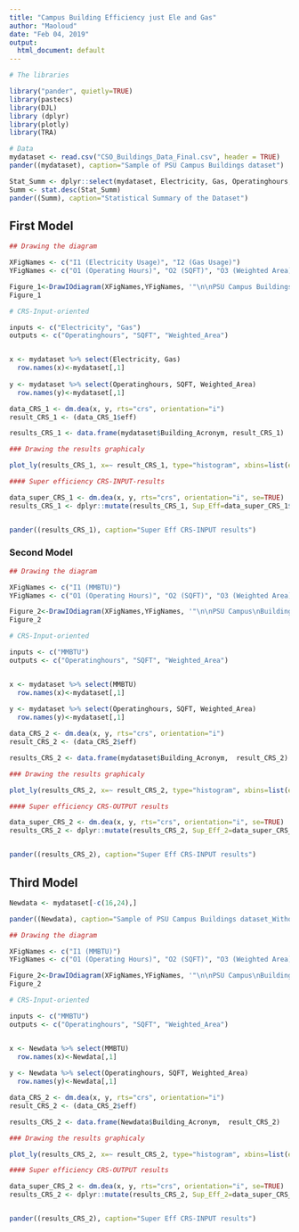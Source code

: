 ```yaml
---
title: "Campus Building Efficiency just Ele and Gas"
author: "Maoloud"
date: "Feb 04, 2019"
output:
  html_document: default
---
```



```r
# The libraries

library("pander", quietly=TRUE)
library(pastecs)
library(DJL)
library (dplyr)
library(plotly)
library(TRA)
```

```r
# Data
mydataset <- read.csv("CSO_Buildings_Data_Final.csv", header = TRUE)
pander((mydataset), caption="Sample of PSU Campus Buildings dataset")
```

```r
Stat_Summ <- dplyr::select(mydataset, Electricity, Gas, Operatinghours, SQFT, Weighted_Area)
Summ <- stat.desc(Stat_Summ)
pander((Summ), caption="Statistical Summary of the Dataset")
```

## First Model

```r
## Drawing the diagram

XFigNames <- c("I1 (Electricity Usage)", "I2 (Gas Usage)")  
YFigNames <- c("O1 (Operating Hours)", "O2 (SQFT)", "O3 (Weighted Area)")

Figure_1<-DrawIOdiagram(XFigNames,YFigNames, '"\n\nPSU Campus Buildings Efficiency Model\n\n "' )
Figure_1
```

```r
# CRS-Input-oriented

inputs <- c("Electricity", "Gas")
outputs <- c("Operatinghours", "SQFT", "Weighted_Area")


x <- mydataset %>% select(Electricity, Gas)
  row.names(x)<-mydataset[,1]
  
y <- mydataset %>% select(Operatinghours, SQFT, Weighted_Area)
  row.names(y)<-mydataset[,1] 

data_CRS_1 <- dm.dea(x, y, rts="crs", orientation="i")
result_CRS_1 <- (data_CRS_1$eff)

results_CRS_1 <- data.frame(mydataset$Building_Acronym, result_CRS_1)

```

```r
### Drawing the results graphicaly

plot_ly(results_CRS_1, x=~ result_CRS_1, type="histogram", xbins=list(end=1.01,size=.09,start=0), nbinsx=15)
```

```r
#### Super efficiency CRS-INPUT-results 

data_super_CRS_1 <- dm.dea(x, y, rts="crs", orientation="i", se=TRUE)
results_CRS_1 <- dplyr::mutate(results_CRS_1, Sup_Eff=data_super_CRS_1$eff)


pander((results_CRS_1), caption="Super Eff CRS-INPUT results") 
```


### Second Model

```r
## Drawing the diagram

XFigNames <- c("I1 (MMBTU)")  
YFigNames <- c("O1 (Operating Hours)", "O2 (SQFT)", "O3 (Weighted Area)")

Figure_2<-DrawIOdiagram(XFigNames,YFigNames, '"\n\nPSU Campus\nBuildings Efficiency\n Model\n\n "' )
Figure_2
```

```r
# CRS-Input-oriented

inputs <- c("MMBTU")
outputs <- c("Operatinghours", "SQFT", "Weighted_Area")


x <- mydataset %>% select(MMBTU)
  row.names(x)<-mydataset[,1]
  
y <- mydataset %>% select(Operatinghours, SQFT, Weighted_Area)
  row.names(y)<-mydataset[,1] 

data_CRS_2 <- dm.dea(x, y, rts="crs", orientation="i")
result_CRS_2 <- (data_CRS_2$eff)

results_CRS_2 <- data.frame(mydataset$Building_Acronym,  result_CRS_2)

```

```r
### Drawing the results graphicaly

plot_ly(results_CRS_2, x=~ result_CRS_2, type="histogram", xbins=list(end=1.01,size=.09,start=0), nbinsx=15)
```

```r
#### Super efficiency CRS-OUTPUT results 

data_super_CRS_2 <- dm.dea(x, y, rts="crs", orientation="i", se=TRUE)
results_CRS_2 <- dplyr::mutate(results_CRS_2, Sup_Eff_2=data_super_CRS_2$eff)


pander((results_CRS_2), caption="Super Eff CRS-INPUT results") 
```


## Third Model

```r
Newdata <- mydataset[-c(16,24),]

pander((Newdata), caption="Sample of PSU Campus Buildings dataset_Without KMC&PNT")
```


```r
## Drawing the diagram

XFigNames <- c("I1 (MMBTU)")  
YFigNames <- c("O1 (Operating Hours)", "O2 (SQFT)", "O3 (Weighted Area)")

Figure_2<-DrawIOdiagram(XFigNames,YFigNames, '"\n\nPSU Campus\nBuildings Efficiency\n Model\n\n "' )
Figure_2
```

```r
# CRS-Input-oriented

inputs <- c("MMBTU")
outputs <- c("Operatinghours", "SQFT", "Weighted_Area")


x <- Newdata %>% select(MMBTU)
  row.names(x)<-Newdata[,1]
  
y <- Newdata %>% select(Operatinghours, SQFT, Weighted_Area)
  row.names(y)<-Newdata[,1] 

data_CRS_2 <- dm.dea(x, y, rts="crs", orientation="i")
result_CRS_2 <- (data_CRS_2$eff)

results_CRS_2 <- data.frame(Newdata$Building_Acronym,  result_CRS_2)

```

```r
### Drawing the results graphicaly

plot_ly(results_CRS_2, x=~ result_CRS_2, type="histogram", xbins=list(end=1.01,size=.09,start=0), nbinsx=15)
```

```r
#### Super efficiency CRS-OUTPUT results 

data_super_CRS_2 <- dm.dea(x, y, rts="crs", orientation="i", se=TRUE)
results_CRS_2 <- dplyr::mutate(results_CRS_2, Sup_Eff_2=data_super_CRS_2$eff)


pander((results_CRS_2), caption="Super Eff CRS-INPUT results") 
```
